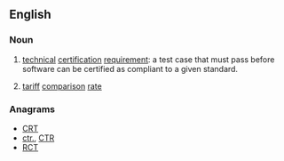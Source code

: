 ==English==

===Noun===
{{en-noun}}

# {{lb|en|software engineering}} [[technical]] [[certification]] [[requirement]]: a test case that must pass before software can be certified as compliant to a given standard.
# {{lb|en|UK|utilities}} [[tariff]] [[comparison]] [[rate]]

===Anagrams===
* [[CRT#English|CRT]]
* [[ctr.#English|ctr.]], [[CTR#English|CTR]]
* [[RCT#English|RCT]]